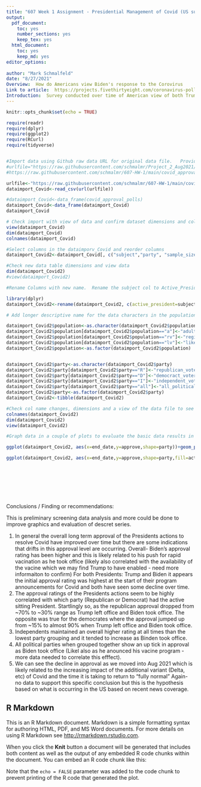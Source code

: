 ```yaml
---
title: "607 Week 1 Assignment - Presidential Management of Covid (US surveys)"
output:
  pdf_document: 
    toc: yes
    number_sections: yes
    keep_tex: yes
  html_document: 
    toc: yes
    keep_md: yes
editor_options: 
  
author: "Mark Schmalfeld"
date: "8/27/2021"
Overview:  How do Americans view Biden's response to the Corovirus
Link to article:  https://projects.fivethirtyeight.com/coronavirus-polls/
Introduction:  Survey conducted over time of American view of both Trump and 
---
```


```r
knitr::opts_chunk$set(echo = TRUE)

require(readr)
require(dplyr)
require(ggplot2)
require(RCurl)
require(tidyverse)


#Import data using Github raw data URL for original data file.   Provides data on various survey's of the public perception of how effective two US Presidents were in handling the Covid Pandemic with approval or disapproval rating (%) 
#urlfile="https://raw.githubusercontent.com/schmalmr/Project_2_Aug2021/main/CapacityData.csv"
#https://raw.githubusercontent.com/schmalmr/607-HW-1/main/covid_approval_polls_no_url.csv

urlfile<-"https://raw.githubusercontent.com/schmalmr/607-HW-1/main/covid_approval_polls_no_url.csv" 
dataimport_Covid<-read_csv(url(urlfile))

#dataimport_Covid<-data_frame(covid_approval_polls)
dataimport_Covid<-data_frame(dataimport_Covid)
dataimport_Covid

# Check import with view of data and confirm dataset dimensions and colnames
view(dataimport_Covid)
dim(dataimport_Covid)
colnames(dataimport_Covid)

#Select columns in the dataimporv_Covid and reorder columns  
dataimport_Covid2<-dataimport_Covid[, c("subject","party", "sample_size","population","pollster","approve", "disapprove","end_date")]

#Check new data table dimensions and view data 
dim(dataimport_Covid2)
#view(dataimport_Covid2)

#Rename Columns with new name.  Rename the subject col to Active_President for col name.

library(dplyr)
dataimport_Covid2<-rename(dataimport_Covid2, c(active_president=subject))

# Add longer descriptive name for the data characters in the population and party columns. 

dataimport_Covid2$population<-as.character(dataimport_Covid2$population)
dataimport_Covid2$population[dataimport_Covid2$population=="a"]<-"adult_voter"
dataimport_Covid2$population[dataimport_Covid2$population=="rv"]<-"registered_voter"
dataimport_Covid2$population[dataimport_Covid2$population=="lv"]<-"likely_voter"
dataimport_Covid2$population<-as.factor(dataimport_Covid2$population)


dataimport_Covid2$party<-as.character(dataimport_Covid2$party)
dataimport_Covid2$party[dataimport_Covid2$party=="R"]<-"republican_voter"
dataimport_Covid2$party[dataimport_Covid2$party=="D"]<-"democract_voter"
dataimport_Covid2$party[dataimport_Covid2$party=="I"]<-"independent_voter"
dataimport_Covid2$party[dataimport_Covid2$party=="all"]<-"all_political_parties"
dataimport_Covid2$party<-as.factor(dataimport_Covid2$party)
dataimport_Covid2<-tibble(dataimport_Covid2)

#Check col name changes, dimensions and a view of the data file to see the changes are completed. 
colnames(dataimport_Covid2)
dim(dataimport_Covid2)
view(dataimport_Covid2)

#Graph data in a couple of plots to evaluate the basic data results in a scatter plot.  Use end_date of survey for date marker. # Evaluate relative approval statistics due to political party, president in office over time.

ggplot(dataimport_Covid2, aes(x=end_date,y=approve,shape=party))+geom_point(size=2)+scale_shape_manual(values=c(21,24,12,4))

ggplot(dataimport_Covid2, aes(x=end_date,y=approve,shape=party,fill=active_president))+geom_point(size=2)+scale_shape_manual(values=c(21,24,23,25))+scale_fill_manual(values=c("blue","red"),guide=guide_legend(override.aes = list(shape=21)))









```

Conclusions / Finding or recommendations:

This is preliminary screening data analysis and more could be done to improve graphics and evaluation of descret series.

1) In general the overall long term approval of the Presidents actions to resolve Covid have improved over time but there are some indications that drifts in this approval level are occurring.  Overall- Biden's approval rating has been higher and this is likely related to his push for rapid vacination as he took office (likely also correlated with the availability of the vacine which we may find Trump to have enabled - need more informaiton to confirm)
For both Presidents: Trump and Biden it appears the initial approval rating was highest at the start of their program announcements for Covid and both have seen some decline over time. 
2) The approval ratings of the Presidents actions seem to be highly correlated with which party (Republican or Democrat) had the active sitting President.  Startlingly so, as the republican approval dropped from ~70% to ~30% range as Trump left office and Biden took office.  The opposite was true for the democrates where the approval jumped up from ~15% to almost 90% when Trump left office and Biden took office.  
3) Independents maintained an overall higher rating at all times than the lowest party grouping and it tended to increase as Binden took office.  
4) All political parties when grouped together show an up tick in approval as Biden took office (Likel also as he anounced his vacine program - more data needed to correlate this efffect).
5) We can see the decline in approval as we moved into Aug 2021 which is likely related to the increasing impact of the additional variant (Delta, etc) of Covid and the time it is taking to return to "fully normal"  Again- no data to support this specific conclusion but this is the hypothesis based on what is occurring in the US based on recent news coverage.


## R Markdown

This is an R Markdown document. Markdown is a simple formatting syntax for authoring HTML, PDF, and MS Word documents. For more details on using R Markdown see <http://rmarkdown.rstudio.com>.

When you click the **Knit** button a document will be generated that includes both content as well as the output of any embedded R code chunks within the document. You can embed an R code chunk like this:



Note that the `echo = FALSE` parameter was added to the code chunk to prevent printing of the R code that generated the plot.

